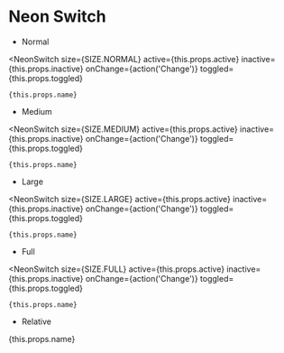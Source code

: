 
# Neon Switch

- Normal

<NeonSwitch
    size={SIZE.NORMAL}
    active={this.props.active}
    inactive={this.props.inactive}
    onChange={action('Change')}
    toggled={this.props.toggled}
>
    {this.props.name}
</NeonSwitch>

- Medium

<NeonSwitch
    size={SIZE.MEDIUM}
    active={this.props.active}
    inactive={this.props.inactive}
    onChange={action('Change')}
    toggled={this.props.toggled}
>
    {this.props.name}
</NeonSwitch>

- Large

<NeonSwitch
    size={SIZE.LARGE}
    active={this.props.active}
    inactive={this.props.inactive}
    onChange={action('Change')}
    toggled={this.props.toggled}
>
    {this.props.name}
</NeonSwitch>

- Full

<NeonSwitch
    size={SIZE.FULL}
    active={this.props.active}
    inactive={this.props.inactive}
    onChange={action('Change')}
    toggled={this.props.toggled}
>
    {this.props.name}
</NeonSwitch>

- Relative

<div style={{
    width: '300px',
    height: '300px',
    border: '5px solid orange',
}}>
    <NeonSwitch
        size={SIZE.RELATIVE}
        active={this.props.active}
        inactive={this.props.inactive}
        onChange={action('Change')}
        toggled={this.props.toggled}
    >
        {this.props.name}
    </NeonSwitch>
</div>
